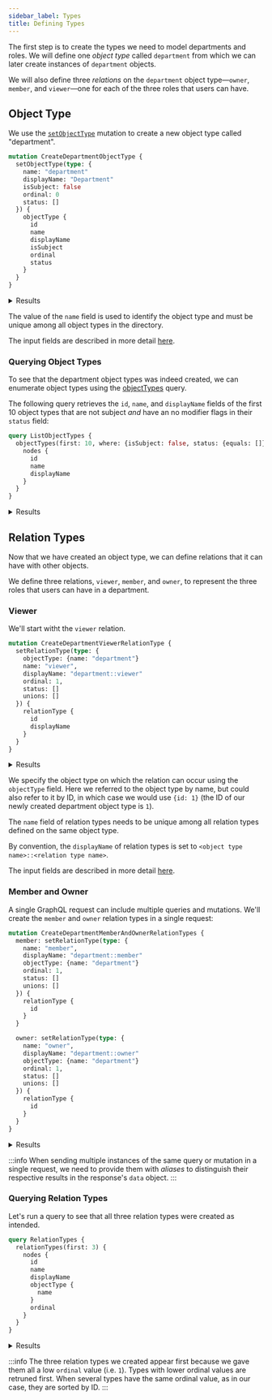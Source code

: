 ```yaml
---
sidebar_label: Types
title: Defining Types
---
```


The first step is to create the types we need to model departments and roles. We will define one _object type_ called
`department` from which we can later create instances of `department` objects.

We will also define three _relations_ on the `department` object type&mdash;`owner`, `member`, and `viewer`&mdash;one for each of
the three roles that users can have.

## Object Type

We use the [`setObjectType`](/docs/directory-api-reference/schema/mutations/set-object-type) mutation to create a new
object type called "department".

```graphql title="Query"
mutation CreateDepartmentObjectType {
  setObjectType(type: {
    name: "department"
    displayName: "Department"
    isSubject: false
    ordinal: 0
    status: []
  }) {
    objectType {
      id
      name
      displayName
      isSubject
      ordinal
      status
    }
  }
}
```

<details>
  <summary>Results</summary>
  <div><span/>

```json
{
  "data": {
    "setObjectType": {
      "objectType": {
        "id": 1,
        "name": "department",
        "displayName": "Department",
        "isSubject": false,
        "ordinal": 0,
        "status": []
      }
    }
  }
}
```
  </div>
</details>

The value of the `name` field is used to identify the object type and must be unique among all object types in the directory.

The input fields are described in more detail [here](/docs/directory-api-reference/schema/inputs/set-object-type-input).

### Querying Object Types

To see that the department object types was indeed created, we can enumerate object types using the
[objectTypes](/docs/directory-api-reference/schema/queries/object-types) query.

The following query retrieves the `id`, `name`, and `displayName` fields of the first 10 object types that are not subject
_and_ have an no modifier flags in their `status` field:

```graphql title="Query"
query ListObjectTypes {
  objectTypes(first: 10, where: {isSubject: false, status: {equals: []}}) {
    nodes {
      id
      name
      displayName
    }
  }
}
```

<details>
  <summary>Results</summary>
  <div><span/>

```json
{
  "data": {
    "objectTypes": {
      "nodes": [
        {
          "id": 1,
          "name": "department",
          "displayName": "Department"
        },
        {
          "id": 10004,
          "name": "application",
          "displayName": "Application"
        },
        {
          "id": 10005,
          "name": "resource",
          "displayName": "Resource"
        }
      ]
    }
  }
}
```
  </div>
</details>


## Relation Types

Now that we have created an object type, we can define relations that it can have with other objects.

We define three relations, `viewer`, `member`, and `owner`, to represent the three roles that users can have in a
department.

### Viewer

We'll start witht the `viewer` relation.


```graphql title="Query"
mutation CreateDepartmentViewerRelationType {
  setRelationType(type: {
    objectType: {name: "department"}
    name: "viewer",
    displayName: "department::viewer"
    ordinal: 1,
    status: []
    unions: []
  }) {
    relationType {
      id
      displayName
    }
  }
}
```

<details>
  <summary>Results</summary>
  <div><span/>

```json
{
  "data": {
    "setRelationType": {
      "relationType": {
        "id": 2,
        "displayName": "department::viewer"
      }
    }
  }
}
```
  </div>
</details>

We specify the object type on which the relation can occur using the `objectType` field. Here we referred to the
object type by name, but could also refer to it by ID, in which case we would use `{id: 1}` (the ID of our newly
created department object type is `1`).

The `name` field of relation types needs to be unique among all relation types defined on the same object type.

By convention, the `displayName` of relation types is set to `<object type name>::<relation type name>`.

The input fields are described in more detail
[here](/docs/directory-api-reference/schema/inputs/set-relation-type-input).


### Member and Owner

A single GraphQL request can include multiple queries and mutations. We'll create the `member` and `owner` relation
types in a single request:

```graphql title="Query"
mutation CreateDepartmentMemberAndOwnerRelationTypes {
  member: setRelationType(type: {
    name: "member",
    displayName: "department::member"
    objectType: {name: "department"}
    ordinal: 1,
    status: []
    unions: []
  }) {
    relationType {
      id
    }
  }

  owner: setRelationType(type: {
    name: "owner",
    displayName: "department::owner"
    objectType: {name: "department"}
    ordinal: 1,
    status: []
    unions: []
  }) {
    relationType {
      id
    }
  }
}
```

<details>
  <summary>Results</summary>
  <div><span/>

```json
{
  "data": {
    "member": {
      "relationType": {
        "id": 3,
        "displayName": "department::member"
      }
    },
    "owner": {
      "relationType": {
        "id": 4,
        "displayName": "department::owner"
      }
    }
  }
}
```
  </div>
</details>

:::info
When sending multiple instances of the same query or mutation in a single request, we need to provide them with
_aliases_ to distinguish their respective results in the response's `data` object.
:::

### Querying Relation Types

Let's run a query to see that all three relation types were created as intended.

```graphql title="Query"
query RelationTypes {
  relationTypes(first: 3) {
    nodes {
      id
      name
      displayName
      objectType {
        name
      }
      ordinal
    }
  }
}
```

<details>
  <summary>Results</summary>
  <div><span/>

```json
{
  "data": {
    "relationTypes": {
      "nodes": [
        {
          "id": 2,
          "name": "viewer",
          "displayName": "department::viewer",
          "objectType": {
            "name": "department"
          },
          "ordinal": 1,
        },
        {
          "id": 3,
          "name": "member",
          "displayName": "department::member",
          "objectType": {
            "name": "department"
          },
          "ordinal": 1,
        },
        {
          "id": 4,
          "name": "owner",
          "displayName": "department::owner",
          "objectType": {
            "name": "department"
          },
          "ordinal": 1,
        }
      ]
    }
  }
}
```
  </div>
</details>

:::info
The three relation types we created appear first because we gave them all a low `ordinal` value (i.e. `1`).
Types with lower ordinal values are retruned first. When several types have the same ordinal value, as in our case,
they are sorted by ID.
:::
